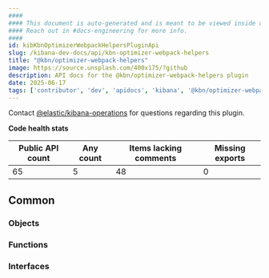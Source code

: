 ```yaml
---
####
#### This document is auto-generated and is meant to be viewed inside our experimental, new docs system.
#### Reach out in #docs-engineering for more info.
####
id: kibKbnOptimizerWebpackHelpersPluginApi
slug: /kibana-dev-docs/api/kbn-optimizer-webpack-helpers
title: "@kbn/optimizer-webpack-helpers"
image: https://source.unsplash.com/400x175/?github
description: API docs for the @kbn/optimizer-webpack-helpers plugin
date: 2025-06-17
tags: ['contributor', 'dev', 'apidocs', 'kibana', '@kbn/optimizer-webpack-helpers']
---
```




Contact [@elastic/kibana-operations](https://github.com/orgs/elastic/teams/kibana-operations) for questions regarding this plugin.

**Code health stats**

| Public API count  | Any count | Items lacking comments | Missing exports |
|-------------------|-----------|------------------------|-----------------|
| 65 | 5 | 48 | 0 |

## Common

### Objects
<DocDefinitionList data={kbnOptimizerWebpackHelpersObj.common.objects}/>

### Functions
<DocDefinitionList data={kbnOptimizerWebpackHelpersObj.common.functions}/>

### Interfaces
<DocDefinitionList data={kbnOptimizerWebpackHelpersObj.common.interfaces}/>

